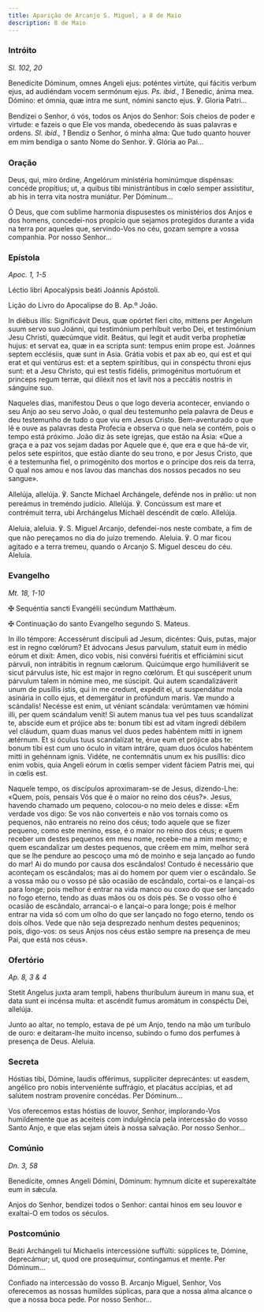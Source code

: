 ```yaml
---
title: Aparição de Arcanjo S. Miguel, a 8 de Maio
description: 8 de Maio
---
```


### Intróito

<em>Sl. 102, 20</em>

<div class="side-by-side not-content">

Benedícite Dóminum, omnes Angeli ejus: poténtes virtúte, qui fácitis verbum ejus, ad audiéndam vocem sermónum ejus. <em>Ps. ibid., 1</em> Benedic, ánima mea. Dómino: et ómnia, quæ intra me sunt, nómini sancto ejus. ℣. Gloria Patri...

Bendizei o Senhor, ó vós, todos os Anjos do Senhor: Sois cheios de poder e virtude: e fazeis o que Ele vos manda, obedecendo às suas palavras e ordens. <em>Sl. ibid., 1</em> Bendiz o Senhor, ó minha alma: Que tudo quanto houver em mim bendiga o santo Nome do Senhor. ℣. Glória ao Pai...

</div>

### Oração

<div class="side-by-side not-content">

Deus, qui, miro órdine, Angelórum ministéria hominúmque dispénsas: concéde propítius; ut, a quibus tibi ministrántibus in cœlo semper assístitur, ab his in terra vita nostra muniátur. Per Dóminum...

Ó Deus, que com sublime harmonia dispusestes os ministérios dos Anjos e dos homens, concedei-nos propício que sejamos protegidos durante a vida na terra por aqueles que, servindo-Vos no céu, gozam sempre a vossa companhia. Por nosso Senhor...

</div>

### Epístola

<em>Apoc. 1, 1-5</em>

<div class="side-by-side not-content">

Léctio libri Apocalýpsis beáti Joánnis Apóstoli.

Lição do Livro do Apocalipse do B. Ap.º João.

In diébus illis: Significávit Deus, quæ opórtet fíeri cito, mittens per Angelum suum servo suo Joánni, qui testimónium perhíbuit verbo Dei, et testimónium Jesu Christi, quæcúmque vidit. Beátus, qui legit et audit verba prophetíæ hujus: et servat ea, quæ in ea scripta sunt: tempus enim prope est. Joánnes septem ecclésiis, quæ sunt in Asia. Grátia vobis et pax ab eo, qui est et qui erat et qui ventúrus est: et a septem spirítibus, qui in conspéctu throni ejus sunt: et a Jesu Christo, qui est testis fidélis, primogénitus mortuórum et princeps regum terræ, qui diléxit nos et lavit nos a peccátis nostris in sánguine suo.

Naqueles dias, manifestou Deus o que logo deveria acontecer, enviando o seu Anjo ao seu servo João, o qual deu testemunho pela palavra de Deus e deu testemunho de tudo o que viu em Jesus Cristo. Bem-aventurado o que lê e ouve as palavras desta Profecia e observa o que nela se contém, pois o tempo está próximo. João diz às sete igrejas, que estão na Ásia: «Que a graça e a paz vos sejam dadas por Aquele que é, que era e que há-de vir, pelos sete espíritos, que estão diante do seu trono, e por Jesus Cristo, que é a testemunha fiel, o primogénito dos mortos e o príncipe dos reis da terra, O qual nos amou e nos lavou das manchas dos nossos pecados no seu sangue».

</div>

<div class="side-by-side not-content">

Allelúja, allelúja. ℣. Sancte Míchael Archángele, defénde nos in prǿlio: ut non pereámus in treméndo judício. Allelúja. ℣. Concússum est mare et contrémuit terra, ubi Archángelus Míchaël descéndit de cœlo. Allelúja.

Aleluia, aleluia. ℣. S. Miguel Arcanjo, defendei-nos neste combate, a fim de que não pereçamos no dia do juízo tremendo. Aleluia. ℣. O mar ficou agitado e a terra tremeu, quando o Arcanjo S. Miguel desceu do céu. Aleluia.

</div>

### Evangelho

<em>Mt. 18, 1-10</em>

<div class="side-by-side not-content">

<span class="cross text-red-500">✠</span> Sequéntia sancti Evangélii secúndum Matthǽum.

<span class="cross text-red-500">✠</span> Continuação do santo Evangelho segundo S. Mateus.

In illo témpore: Accessérunt discípuli ad Jesum, dicéntes: Quis, putas, major est in regno cœlórum? Et ádvocans Jesus parvulum, statuit eum in médio eórum et dixit: Amen, dico vobis, nisi convérsi fuéritis et efficiámini sicut párvuli, non intrábitis in regnum cælorum. Quicúmque ergo humiliáverit se sicut párvulus iste, hic est major in regno cœlórum. Et qui suscéperit unum párvulum talem in nómine meo, me súscipit. Qui autem scandalizáverit unum de pusíllis istis, qui in me credunt, expédit ei, ut suspendátur mola asinária in collo ejus, et demergátur in profúndum maris. Væ mundo a scándalis! Necésse est enim, ut véniant scándala: verúmtamen væ hómini illi, per quem scándalum venit! Si autem manus tua vel pes tuus scandalízat te, abscíde eum et prójice abs te: bonum tibi est ad vitam íngredi débilem vel cláudum, quam duas manus vel duos pedes habéntem mitti in ignem ætérnum. Et si óculus tuus scandalízat te, érue eum et prójice abs te: bonum tibi est cum uno óculo in vitam intráre, quam duos óculos habéntem mitti in gehénnam ignis. Vidéte, ne contemnátis unum ex his pusíllis: dico enim vobis, quia Angeli eórum in cœlis semper vident fáciem Patris mei, qui in cœlis est.

Naquele tempo, os discípulos aproximaram-se de Jesus, dizendo-Lhe: «Quem, pois, pensais Vós que é o maior no reino dos céus?». Jesus, havendo chamado um pequeno, colocou-o no meio deles e disse: «Em verdade vos digo: Se vos não converteis e não vos tornais como os pequenos, não entrareis no reino dos céus; todo aquele que se fizer pequeno, como este menino, esse, é o maior no reino dos céus; e quem receber um destes pequenos em meu nome, recebe-me a mim mesmo; e quem escandalizar um destes pequenos, que crêem em mim, melhor será que se lhe pendure ao pescoço uma mó de moinho e seja lançado ao fundo do mar! Ai do mundo por causa dos escândalos! Contudo é necessário que aconteçam os escândalos; mas ai do homem por quem vier o escândalo. Se a vossa mão ou o vosso pé são ocasião de escândalo, cortai-os e lançai-os para longe; pois melhor é entrar na vida manco ou coxo do que ser lançado no fogo eterno, tendo as duas mãos ou os dois pés. Se o vosso olho é ocasião de escândalo, arrancai-o e lançai-o para longe; pois é melhor entrar na vida só com um olho do que ser lançado no fogo eterno, tendo os dois olhos. Vede que não seja desprezado nenhum destes pequeninos; pois, digo-vos: os seus Anjos nos céus estão sempre na presença de meu Pai, que está nos céus».

</div>

### Ofertório

<em>Ap. 8, 3 & 4</em>

<div class="side-by-side not-content">

Stetit Angelus juxta aram templi, habens thuríbulum áureum in manu sua, et data sunt ei incénsa multa: et ascéndit fumus aromátum in conspéctu Dei, allelúja.

Junto ao altar, no templo, estava de pé um Anjo, tendo na mão um turíbulo de ouro: e deitaram-lhe muito incenso, subindo o fumo dos perfumes à presença de Deus. Aleluia.

</div>

### Secreta

<div class="side-by-side not-content">

Hóstias tibi, Dómine, laudis offérimus, supplíciter deprecántes: ut easdem, angélico pro nobis interveniénte suffrágio, et placátus accípias, et ad salútem nostram proveníre concédas. Per Dóminum...

Vos oferecemos estas hóstias de louvor, Senhor, implorando-Vos humildemente que as aceiteis com indulgência pela intercessão do vosso Santo Anjo, e que elas sejam úteis à nossa salvação. Por nosso Senhor...

</div>

### Comúnio

<em>Dn. 3, 58</em>

<div class="side-by-side not-content">

Benedícite, omnes Angeli Dómini, Dóminum: hymnum dícite et superexaltáte eum in sǽcula.

Anjos do Senhor, bendizei todos o Senhor: cantai hinos em seu louvor e exaltai-O em todos os séculos.

</div>

### Postcomúnio

<div class="side-by-side not-content">

Beáti Archángeli tui Michaelis intercessióne suffúlti: súpplices te, Dómine, deprecámur; ut, quod ore prosequimur, contingamus et mente. Per Dóminum...

Confiado na intercessão do vosso B. Arcanjo Miguel, Senhor, Vos oferecemos as nossas humildes súplicas, para que a nossa alma alcance o que a nossa boca pede. Por nosso Senhor...

</div>
